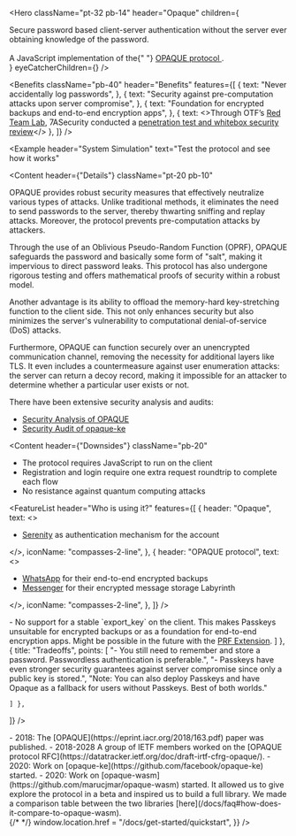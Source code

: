 
<Hero
  className="pt-32 pb-14"
  header="Opaque"
  children={
    <div>
      <div className="text-xl">
        Secure password based client-server authentication without the server
        ever obtaining knowledge of the password.
        <br />
        <br />
      </div>
      <div>
        A JavaScript implementation of the{" "}
        <a href="https://datatracker.ietf.org/doc/draft-irtf-cfrg-opaque/">
          OPAQUE protocol
        </a>
        .
      </div>
    </div>
  }
  eyeCatcherChildren={<HeroAnimation />}
/>


<Benefits
  className="pb-40"
  header="Benefits"
  features={[
    {
      text: "Never accidentally log passwords",
    },
    {
      text: "Security against pre-computation attacks upon server compromise",
    },
    {
      text: "Foundation for encrypted backups and end-to-end encryption apps",
    },
    {
      text: <>Through OTF’s <a href="https://www.opentech.fund/labs/red-team-lab/">Red Team Lab</a>, 7ASecurity conducted a <a href="https://7asecurity.com/reports/pentest-report-opaque.pdf">penetration test and whitebox security review</a></>
    },
  ]}
/>


<Example
  header="System Simulation"
  text="Test the protocol and see how it works"
>
  <InteractiveForm />
</Example>


<Content header={"Details"}
  className="pt-20 pb-10"
>
OPAQUE provides robust security measures that effectively neutralize various types of attacks. Unlike traditional methods, it eliminates the need to send passwords to the server, thereby thwarting sniffing and replay attacks. Moreover, the protocol prevents pre-computation attacks by attackers.

Through the use of an Oblivious Pseudo-Random Function (OPRF), OPAQUE safeguards the password and basically some form of "salt", making it impervious to direct password leaks. This protocol has also undergone rigorous testing and offers mathematical proofs of security within a robust model.

Another advantage is its ability to offload the memory-hard key-stretching function to the client side. This not only enhances security but also minimizes the server's vulnerability to computational denial-of-service (DoS) attacks.

Furthermore, OPAQUE can function securely over an unencrypted communication channel, removing the necessity for additional layers like TLS. It even includes a countermeasure against user enumeration attacks: the server can return a decoy record, making it impossible for an attacker to determine whether a particular user exists or not.

There have been extensive security analysis and audits:
- [Security Analysis of OPAQUE](https://eprint.iacr.org/2018/163.pdf)
- [Security Audit of opaque-ke](https://research.nccgroup.com/2021/12/13/public-report-whatsapp-opaque-ke-cryptographic-implementation-review/)
</Content>

<Content header={"Downsides"}
  className="pb-20"
>
- The protocol requires JavaScript to run on the client
- Registration and login require one extra request roundtrip to complete each flow
- No resistance against quantum computing attacks
</Content>


<FeatureList
  header="Who is using it?"
  features={[
    {
      header: "Opaque",
      text: <>
      <ul><li><a href="https://github.com/serenity-kit/serenity" target="_blank" rel="noopener noreferrer">Serenity</a> as authentication mechanism for the account</li></ul>
      </>,
      iconName: "compasses-2-line",
    },
    {
      header: "OPAQUE protocol",
      text: <>
      <ul><li><a href="https://iacr.org/submit/files/slides/2023/rwc/rwc2023/IT_2/slides.pdf" target="_blank" rel="noopener noreferrer">WhatsApp</a> for their end-to-end encrypted backups</li>
        <li><a href="https://engineering.fb.com/wp-content/uploads/2023/12/TheLabyrinthEncryptedMessageStorageProtocol_12-6-2023.pdf" target="_blank" rel="noopener noreferrer">Messenger</a> for their encrypted message storage Labyrinth</li>
      </ul>
      </>,      iconName: "compasses-2-line",
    },
  ]}
/>


<div className="pb-32 pt-32">
<Comparison
  header="Comparison to Password Hashing"
  text="Opaque comes with a few benefits and tradeoffs compared to password hashing"
  comparisonData={[
    { title: "Benefits", points: ["- The server never learns the password and therefor never can log it (accidentally)", "- Foundation for end-to-end encryption"] },
    { title: "Tradeoffs", points: ["- Requires JavaScript to run in the browser", "- One extra roundtrip for registration and login"] },
  ]}
/>
</div>

<div className="pb-20">
<Comparison
  header="Comparison to Passkeys"
  text="Opaque comes with a few benefits and tradeoffs compared to Passkeys"
  comparisonData={[
    { title: "Benefits", points: [
"- No need for users to rely on an external authority for key storage. Usually Apple, Google or Microsoft.",
"- No device/browser/OS lock-in. On Linux for example there is no Passkey support.",
<>- No support for a stable `export_key` on the client. This makes Passkeys unsuitable for encrypted backups or as a foundation for end-to-end encryption apps. Might be possible in the future with the <a href="https://w3c.github.io/webauthn/#prf-extension" target="_blank" rel="noopener noreferrer">PRF Extension</a>.</>
    ] },
    { title: "Tradeoffs", points: [
"- You still need to remember and store a password. Passwordless authentication is preferable.",
"- Passkeys have even stronger security guarantees against server compromise since only a public key is stored.",
"Note: You can also deploy Passkeys and have Opaque as a fallback for users without Passkeys. Best of both worlds."

    ] },
  ]}
/>
</div>

<div className="pb-32">
<Content header={"Relevant building blocks and inspirations"}>
<div className="max-w-2xl">
- 2018: The [OPAQUE](https://eprint.iacr.org/2018/163.pdf) paper was published.
- 2018-2028 A group of IETF members worked on the [OPAQUE protocol RFC](https://datatracker.ietf.org/doc/draft-irtf-cfrg-opaque/).
- 2020: Work on [opaque-ke](https://github.com/facebook/opaque-ke) started.
- 2020: Work on [opaque-wasm](https://github.com/marucjmar/opaque-wasm) started. It allowed us to give explore the protocol in a beta and inspired us to build a full library. We made a comparison table between the two libraries [here](/docs/faq#how-does-it-compare-to-opaque-wasm).
</div>
</Content>
</div>


<BlockWrapper>
  {/* <Partners
    header="Powering world class products"
    images={[
      { src: "/netidee.svg", alt: "fancy logo 1" },
      { src: "/netidee.svg", alt: "fancy logo 2" },
      { src: "/netidee.svg", alt: "fancy logo 2" },
      { src: "/netidee.svg", alt: "fancy logo 2" },
    ]}
  /> */}
  <CTAArea
    header="Interested?"
    text=""
    cta={{
      text: "Go to Getting started",
      onClick: () => window.location.href = "/docs/get-started/quickstart",
    }}
  />
</BlockWrapper>